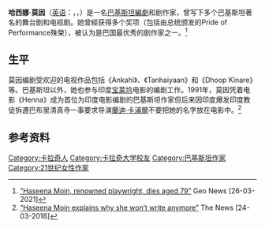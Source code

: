 {{Infobox person
| name          = 哈西娜·莫因
| image         = Interview 1.jpg
| imagesize     =
| caption       = 
| birth_name    =
| birth_date    = {{Birth date|1941|11|20}}
| birth_place   = {{flag|British India}}[[坎普尔|坎普尔]]
| death_date    = {{death date and age|2021|3|26|1941|11|20}}
| death_place   = {{PAK}}[[信德省|信德省]][[卡拉奇|卡拉奇]]
| nationality   = {{PAK}}
| yearsactive   = 1970年至2021年
| occupation    = 編劇、剧作家、教育工作者
| alma_mater    = [[卡拉奇大学|卡拉奇大学]]
| parents       = 
| spouse        = 
| children      =
| relatives     =
| signature     =
}}

'''哈西娜·莫因'''（[[英语|英语]]：{{lang|en|Haseena Moin}}，{{Lang-ur|حسینہ معین}}，{{bd|1941年|11月20日|2021年|3月26日|catIdx=Moin}}）是一名[[巴基斯坦|巴基斯坦]][[編劇|編劇]]和剧作家，曾写下多个巴基斯坦著名的舞台剧和电视剧。她曾經获得多个奖项（包括由总统颁发的Pride of Performance殊榮），被认为是巴国最优秀的剧作家之一。<ref>[https://www.geo.tv/latest/341647-haseena-moeen-renowned-playwright-dies-aged-79 “Haseena Moin, renowned playwright, dies aged 79”] {{Wayback|url=https://www.geo.tv/latest/341647-haseena-moeen-renowned-playwright-dies-aged-79 |date=20210326035336 }} Geo News [26-03-2021]</ref>

==生平==
莫因编剧受欢迎的电视作品包括《Ankahi》、《Tanhaiyaan》和《Dhoop Kinare》等。巴基斯坦以外，她也参与印度[[宝莱坞|宝莱坞]]电影的编剧工作。1991年，莫因凭着电影《Henna》成为首位为印度电影编剧的巴基斯坦作家但后来因印度爆发印度教徒拆遷巴布里清真寺一事要求导演[[蘭迪·卡浦爾|蘭迪·卡浦爾]]不要把她的名字放在电影中。<ref>[https://www.thenews.com.pk/magazine/instep-today/296251-haseena-moin-explains-why-she-wont-write-anymore “Haseena Moin explains why she won’t write anymore”] {{Wayback|url=https://www.thenews.com.pk/magazine/instep-today/296251-haseena-moin-explains-why-she-wont-write-anymore |date=20210326065530 }} The News [24-03-2018]</ref>

== 参考资料 ==
{{reflist}}

{{DEFAULTSORT: Moin, Haseena}}
[[Category:卡拉奇人|Category:卡拉奇人]]
[[Category:卡拉奇大学校友|Category:卡拉奇大学校友]]
[[Category:巴基斯坦作家|Category:巴基斯坦作家]]
[[Category:21世纪女性作家|Category:21世纪女性作家]]